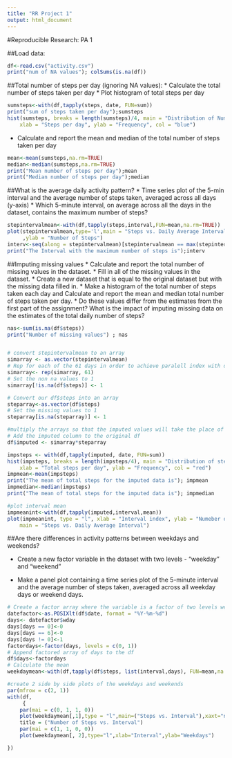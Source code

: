 ```yaml
---
title: "RR Project 1"
output: html_document
---
```

#Reproducible Research: PA 1

##Load data:

```r
df<-read.csv("activity.csv")
print("num of NA values"); colSums(is.na(df))
```

##Total number of steps per day (ignoring NA values):
  * Calculate the total number of steps taken per day
  * Plot histogram of total steps per day
```r
sumsteps<-with(df,tapply(steps, date, FUN=sum))
print("sum of steps taken per day");sumsteps
hist(sumsteps, breaks = length(sumsteps)/4, main = "Distribution of Number of steps per day", 
    xlab = "Steps per day", ylab = "Frequency", col = "blue")
```

  * Calculate and report the mean and median of the total number of steps taken per day
```r
mean<-mean(sumsteps,na.rm=TRUE)
median<-median(sumsteps,na.rm=TRUE)
print("Mean number of steps per day");mean
print("Median number of steps per day");median
```
##What is the average daily activity pattern?
  * Time series plot of the 5-min interval and the average number of steps taken, averaged across all days (y-axis)
  * Which 5-minute interval, on average across all the days in the dataset, contains the maximum number of steps?
```r
stepintervalmean<-with(df,tapply(steps,interval,FUN=mean,na.rm=TRUE))
plot(stepintervalmean,type='l',main = "Steps vs. Daily Average Interval",xlab = "Interval Index"
     ,ylab = "Number of Steps")
interv<-seq(along = stepintervalmean)[stepintervalmean == max(stepintervalmean)]
print("The Interval with the maximum number of steps is");interv
```
##Imputing missing values
  * Calculate and report the total number of missing values in the dataset.
  * Fill in all of the missing values in the dataset.
  * Create a new dataset that is equal to the original dataset but with the missing data filled in.
  * Make a histogram of the total number of steps taken each day and Calculate and report the mean      and median total number of steps taken per day. 
  * Do these values differ from the estimates from the first part of the assignment? What is the        impact of imputing missing data on the estimates of the total daily number of steps?
```r
nas<-sum(is.na(df$steps))
print("Number of missing values") ; nas 


# convert stepintervalmean to an array
simarray <- as.vector(stepintervalmean)
# Rep for each of the 61 days in order to achieve paralell index with df
simarray<- rep(simarray, 61)
# Set the non na values to 1
simarray[!is.na(df$steps)] <- 1

# Convert our df$steps into an array
steparray<-as.vector(df$steps)
# Set the missing values to 1
steparray[is.na(steparray)] <- 1

#multiply the arrays so that the imputed values will take the place of the na vals
# Add the imputed column to the original df
df$imputed <- simarray*steparray

impsteps <- with(df,tapply(imputed, date, FUN=sum))
hist(impsteps, breaks = length(impsteps/4), main = "Distribution of steps per day", 
    xlab = "Total steps per day", ylab = "Frequency", col = "red")
impmean<-mean(impsteps)
print("The mean of total steps for the imputed data is"); impmean
impmedian<-median(impsteps)
print("The mean of total steps for the imputed data is"); impmedian

#plot interval mean
impmeanint<-with(df,tapply(imputed,interval,mean))
plot(impmeanint, type = "l", xlab = "Interval index", ylab = "Numeber of Steps", 
    main = "Steps vs. Daily Average Interval")
```

##Are there differences in activity patterns between weekdays and weekends?

  * Create a new factor variable in the dataset with two levels - "weekday" and "weekend"         

  * Make a panel plot containing a time series plot of the 5-minute interval and the average number of steps taken, averaged across all weekday days or weekend days.

```r
# Create a factor array where the variable is a factor of two levels weekdays, weekend-days
datefactor<-as.POSIXlt(df$date, format = "%Y-%m-%d")
days<- datefactor$wday
days[days == 0]<-0
days[days == 6]<-0
days[days != 0]<-1
factordays<-factor(days, levels = c(0, 1))
# Append factored array of days to the df
df$days<-factordays
# Calculate the mean
weekdaymean<-with(df,tapply(df$steps, list(interval,days), FUN=mean,na.rm=TRUE))

#create 2 side by side plots of the weekdays and weekends
par(mfrow = c(2, 1))
with(df, 
     {
    par(mai = c(0, 1, 1, 0))
    plot(weekdaymean[,1],type = "l",main=("Steps vs. Interval"),xaxt="n",ylab="Weekends")
    title = ("Number of Steps vs. Interval")
    par(mai = c(1, 1, 0, 0))
    plot(weekdaymean[, 2],type="l",xlab="Interval",ylab="Weekdays")

})

```






















